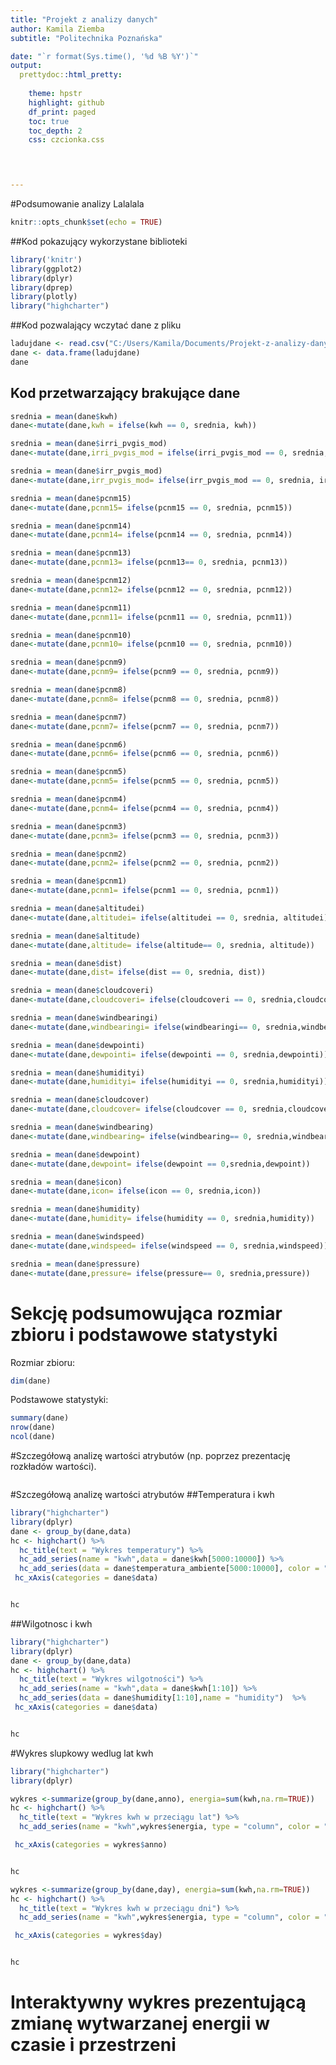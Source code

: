 ```yaml
---
title: "Projekt z analizy danych"
author: Kamila Ziemba
subtitle: "Politechnika Poznańska"

date: "`r format(Sys.time(), '%d %B %Y')`"
output:
  prettydoc::html_pretty:
    
    theme: hpstr
    highlight: github
    df_print: paged
    toc: true
    toc_depth: 2
    css: czcionka.css
    



---
```

#Podsumowanie analizy
Lalalala


```r
knitr::opts_chunk$set(echo = TRUE)


```

##Kod pokazujący wykorzystane biblioteki
```r
library('knitr')
library(ggplot2)
library(dplyr)
library(dprep)
library(plotly)
library("highcharter")

```
##Kod pozwalający wczytać dane z pliku
```r
ladujdane <- read.csv("C:/Users/Kamila/Documents/Projekt-z-analizy-danych/elektrownie.csv")
dane <- data.frame(ladujdane)
dane

```


## Kod przetwarzający brakujące dane

```r

srednia = mean(dane$kwh)
dane<-mutate(dane,kwh = ifelse(kwh == 0, srednia, kwh))

srednia = mean(dane$irri_pvgis_mod)
dane<-mutate(dane,irri_pvgis_mod = ifelse(irri_pvgis_mod == 0, srednia, irri_pvgis_mod))

srednia = mean(dane$irr_pvgis_mod)
dane<-mutate(dane,irr_pvgis_mod= ifelse(irr_pvgis_mod == 0, srednia, irr_pvgis_mod))

srednia = mean(dane$pcnm15)
dane<-mutate(dane,pcnm15= ifelse(pcnm15 == 0, srednia, pcnm15))

srednia = mean(dane$pcnm14)
dane<-mutate(dane,pcnm14= ifelse(pcnm14 == 0, srednia, pcnm14))

srednia = mean(dane$pcnm13)
dane<-mutate(dane,pcnm13= ifelse(pcnm13== 0, srednia, pcnm13))

srednia = mean(dane$pcnm12)
dane<-mutate(dane,pcnm12= ifelse(pcnm12 == 0, srednia, pcnm12))

srednia = mean(dane$pcnm11)
dane<-mutate(dane,pcnm11= ifelse(pcnm11 == 0, srednia, pcnm11))

srednia = mean(dane$pcnm10)
dane<-mutate(dane,pcnm10= ifelse(pcnm10 == 0, srednia, pcnm10))

srednia = mean(dane$pcnm9)
dane<-mutate(dane,pcnm9= ifelse(pcnm9 == 0, srednia, pcnm9))

srednia = mean(dane$pcnm8)
dane<-mutate(dane,pcnm8= ifelse(pcnm8 == 0, srednia, pcnm8))

srednia = mean(dane$pcnm7)
dane<-mutate(dane,pcnm7= ifelse(pcnm7 == 0, srednia, pcnm7))

srednia = mean(dane$pcnm6)
dane<-mutate(dane,pcnm6= ifelse(pcnm6 == 0, srednia, pcnm6))

srednia = mean(dane$pcnm5)
dane<-mutate(dane,pcnm5= ifelse(pcnm5 == 0, srednia, pcnm5))

srednia = mean(dane$pcnm4)
dane<-mutate(dane,pcnm4= ifelse(pcnm4 == 0, srednia, pcnm4))

srednia = mean(dane$pcnm3)
dane<-mutate(dane,pcnm3= ifelse(pcnm3 == 0, srednia, pcnm3))

srednia = mean(dane$pcnm2)
dane<-mutate(dane,pcnm2= ifelse(pcnm2 == 0, srednia, pcnm2))

srednia = mean(dane$pcnm1)
dane<-mutate(dane,pcnm1= ifelse(pcnm1 == 0, srednia, pcnm1))

srednia = mean(dane$altitudei)
dane<-mutate(dane,altitudei= ifelse(altitudei == 0, srednia, altitudei))

srednia = mean(dane$altitude)
dane<-mutate(dane,altitude= ifelse(altitude== 0, srednia, altitude))

srednia = mean(dane$dist)
dane<-mutate(dane,dist= ifelse(dist == 0, srednia, dist))

srednia = mean(dane$cloudcoveri)
dane<-mutate(dane,cloudcoveri= ifelse(cloudcoveri == 0, srednia,cloudcoveri))

srednia = mean(dane$windbearingi)
dane<-mutate(dane,windbearingi= ifelse(windbearingi== 0, srednia,windbearingi))

srednia = mean(dane$dewpointi)
dane<-mutate(dane,dewpointi= ifelse(dewpointi == 0, srednia,dewpointi))

srednia = mean(dane$humidityi)
dane<-mutate(dane,humidityi= ifelse(humidityi == 0, srednia,humidityi))

srednia = mean(dane$cloudcover)
dane<-mutate(dane,cloudcover= ifelse(cloudcover == 0, srednia,cloudcover))

srednia = mean(dane$windbearing)
dane<-mutate(dane,windbearing= ifelse(windbearing== 0, srednia,windbearing))

srednia = mean(dane$dewpoint)
dane<-mutate(dane,dewpoint= ifelse(dewpoint == 0,srednia,dewpoint))

srednia = mean(dane$icon)
dane<-mutate(dane,icon= ifelse(icon == 0, srednia,icon))

srednia = mean(dane$humidity)
dane<-mutate(dane,humidity= ifelse(humidity == 0, srednia,humidity))

srednia = mean(dane$windspeed)
dane<-mutate(dane,windspeed= ifelse(windspeed == 0, srednia,windspeed))

srednia = mean(dane$pressure)
dane<-mutate(dane,pressure= ifelse(pressure== 0, srednia,pressure))


```
# Sekcję podsumowująca rozmiar zbioru i podstawowe statystyki
Rozmiar zbioru:
```r
dim(dane)
```
Podstawowe statystyki:
```r
summary(dane)
nrow(dane)
ncol(dane)
```



#Szczegółową analizę wartości atrybutów (np. poprzez prezentację rozkładów wartości).
```r

```



#Szczegółową analizę wartości atrybutów
##Temperatura  i kwh
```r
library("highcharter")
library(dplyr)
dane <- group_by(dane,data)
hc <- highchart() %>% 
  hc_title(text = "Wykres temperatury") %>% 
  hc_add_series(name = "kwh",data = dane$kwh[5000:10000]) %>% 
  hc_add_series(data = dane$temperatura_ambiente[5000:10000], color = "#1A237E",name = "temperatura_ambiente")  %>% 
 hc_xAxis(categories = dane$data)


hc


```

##Wilgotnosc i kwh
```r
library("highcharter")
library(dplyr)
dane <- group_by(dane,data)
hc <- highchart() %>% 
  hc_title(text = "Wykres wilgotności") %>% 
  hc_add_series(name = "kwh",data = dane$kwh[1:10]) %>% 
  hc_add_series(data = dane$humidity[1:10],name = "humidity")  %>% 
 hc_xAxis(categories = dane$data)


hc


```

#Wykres slupkowy wedlug lat kwh
```r
library("highcharter")
library(dplyr)

wykres <-summarize(group_by(dane,anno), energia=sum(kwh,na.rm=TRUE))
hc <- highchart() %>% 
  hc_title(text = "Wykres kwh w przeciągu lat") %>% 
  hc_add_series(name = "kwh",wykres$energia, type = "column", color = "#197c7e") %>% 

 hc_xAxis(categories = wykres$anno)


hc

wykres <-summarize(group_by(dane,day), energia=sum(kwh,na.rm=TRUE))
hc <- highchart() %>% 
  hc_title(text = "Wykres kwh w przeciągu dni") %>% 
  hc_add_series(name = "kwh",wykres$energia, type = "column", color = "#197c7e") %>% 

 hc_xAxis(categories = wykres$day)


hc


```

# Interaktywny wykres prezentującą zmianę wytwarzanej energii w czasie i przestrzeni